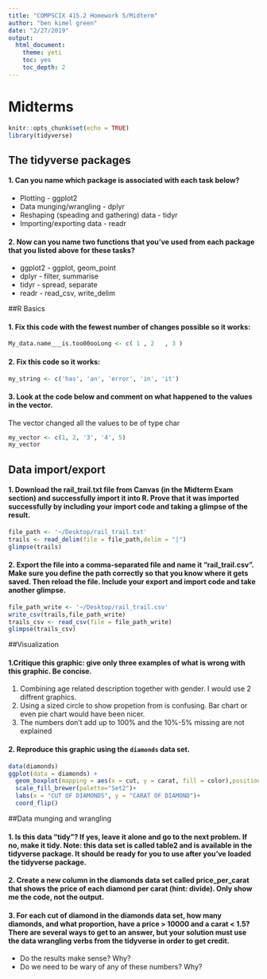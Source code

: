 ```yaml
---
title: "COMPSCIX 415.2 Homework 5/Midterm"
author: "ben kimel green"
date: "2/27/2019"
output: 
  html_document: 
    theme: yeti
    toc: yes
    toc_depth: 2
---
```

# Midterms
```r
knitr::opts_chunk$set(echo = TRUE)
library(tidyverse)
```
## The tidyverse packages

#### 1. Can you name which package is associated with each task below?
  + Plotting - ggplot2
  + Data munging/wrangling - dplyr
  + Reshaping (speading and gathering) data - tidyr
  + Importing/exporting data - readr
  
#### 2. Now can you name two functions that you’ve used from each package that you listed above for these tasks?

  + ggplot2 - ggplot, geom_point
  + dplyr - filter, summarise
  + tidyr - spread, separate
  + readr - read_csv, write_delim

##R Basics 

#### 1. Fix this code with the fewest number of changes possible so it works:

```r
My_data.name___is.too00ooLong <- c( 1 , 2   , 3 )
```

#### 2. Fix this code so it works:

```r
my_string <- c('has', 'an', 'error', 'in', 'it')
```

#### 3. Look at the code below and comment on what happened to the values in the vector.
The vector changed all the values to be of type char

```r
my_vector <- c(1, 2, '3', '4', 5)
my_vector
```

## Data import/export

#### 1. Download the rail_trail.txt file from Canvas (in the Midterm Exam section) and successfully import it into R. Prove that it was imported successfully by including your import code and taking a glimpse of the result.
```r
file_path <- '~/Desktop/rail_trail.txt'
trails <- read_delim(file = file_path,delim = "|")
glimpse(trails)
```

#### 2. Export the file into a comma-separated file and name it “rail_trail.csv”. Make sure you define the path correctly so that you know where it gets saved. Then reload the file. Include your export and import code and take another glimpse.
```r
file_path_write <- '~/Desktop/rail_trail.csv'
write_csv(trails,file_path_write)
trails_csv <- read_csv(file = file_path_write)
glimpse(trails_csv)
```
##Visualization

#### 1.Critique this graphic: give only three examples of what is wrong with this graphic. Be concise.

1. Combining age related description together with gender. I would use 2 diffrent graphics.
2. Using a sized circle to show propetion from is confusing. Bar chart or even pie chart would have been nicer. 
3. The numbers don't add up to 100% and the 10%-5%  missing are not explained

#### 2. Reproduce this graphic using the `diamonds` data set.
```r
data(diamonds)
ggplot(data = diamonds) +
  geom_boxplot(mapping = aes(x = cut, y = carat, fill = color),position = "identity")+
  scale_fill_brewer(palette="Set2")+
  labs(x = "CUT OF DIAMONDS", y = "CARAT OF DIAMOND")+
  coord_flip()
```

##Data munging and wrangling

#### 1. Is this data “tidy”? If yes, leave it alone and go to the next problem. If no, make it tidy. Note: this data set is called table2 and is available in the tidyverse package. It should be ready for you to use after you’ve loaded the tidyverse package.

#### 2. Create a new column in the diamonds data set called price_per_carat that shows the price of each diamond per carat (hint: divide). Only show me the code, not the output.

#### 3. For each cut of diamond in the diamonds data set, how many diamonds, and what proportion, have a price > 10000 and a carat < 1.5? There are several ways to get to an answer, but your solution must use the data wrangling verbs from the tidyverse in order to get credit.

+ Do the results make sense? Why?
+ Do we need to be wary of any of these numbers? Why?
